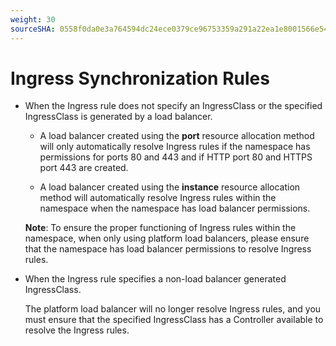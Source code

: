 ```yaml
---
weight: 30
sourceSHA: 0558f0da0e3a764594dc24ece0379ce96753359a291a22ea1e8001566e548945
---
```


# Ingress Synchronization Rules

- When the Ingress rule does not specify an IngressClass or the specified IngressClass is generated by a load balancer.

  - A load balancer created using the **port** resource allocation method will only automatically resolve Ingress rules if the namespace has permissions for ports 80 and 443 and if HTTP port 80 and HTTPS port 443 are created.

  - A load balancer created using the **instance** resource allocation method will automatically resolve Ingress rules within the namespace when the namespace has load balancer permissions.

  **Note**: To ensure the proper functioning of Ingress rules within the namespace, when only using platform load balancers, please ensure that the namespace has load balancer permissions to resolve Ingress rules.

- When the Ingress rule specifies a non-load balancer generated IngressClass.

  The platform load balancer will no longer resolve Ingress rules, and you must ensure that the specified IngressClass has a Controller available to resolve the Ingress rules.

